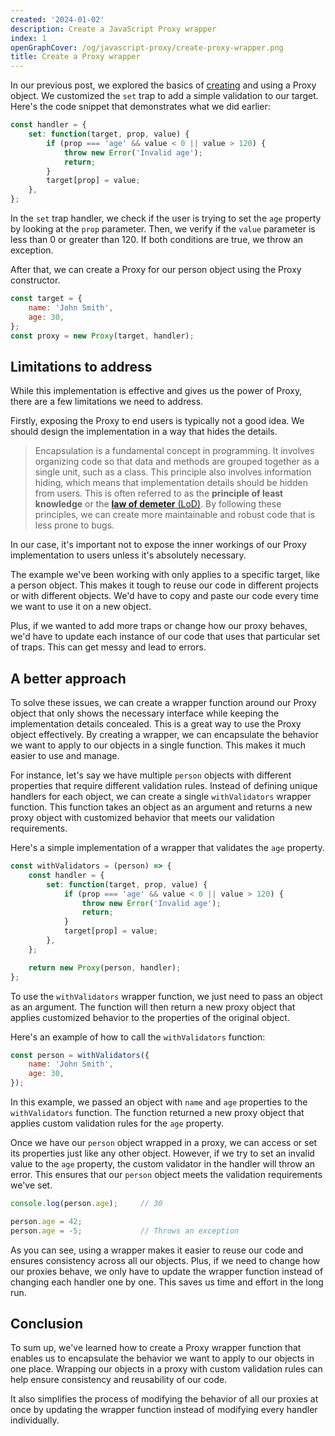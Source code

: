 ```yaml
---
created: '2024-01-02'
description: Create a JavaScript Proxy wrapper
index: 1
openGraphCover: /og/javascript-proxy/create-proxy-wrapper.png
title: Create a Proxy wrapper
---
```


In our previous post, we explored the basics of [creating](https://phuoc.ng/collection/javascript-proxy/an-introduction-to-javascript-proxy/) and using a Proxy object. We customized the `set` trap to add a simple validation to our target. Here's the code snippet that demonstrates what we did earlier:

```js
const handler = {
    set: function(target, prop, value) {
        if (prop === 'age' && value < 0 || value > 120) {
            throw new Error('Invalid age');
            return;
        }
        target[prop] = value;
    },
};
```

In the `set` trap handler, we check if the user is trying to set the `age` property by looking at the `prop` parameter. Then, we verify if the `value` parameter is less than 0 or greater than 120. If both conditions are true, we throw an exception.

After that, we can create a Proxy for our person object using the Proxy constructor.

```js
const target = {
    name: 'John Smith',
    age: 30,
};
const proxy = new Proxy(target, handler);
```

## Limitations to address

While this implementation is effective and gives us the power of Proxy, there are a few limitations we need to address.

Firstly, exposing the Proxy to end users is typically not a good idea. We should design the implementation in a way that hides the details.

> Encapsulation is a fundamental concept in programming. It involves organizing code so that data and methods are grouped together as a single unit, such as a class. This principle also involves information hiding, which means that implementation details should be hidden from users. This is often referred to as the **principle of least knowledge** or the [**law of demeter** (LoD)](https://en.wikipedia.org/wiki/Law_of_Demeter). By following these principles, we can create more maintainable and robust code that is less prone to bugs.

In our case, it's important not to expose the inner workings of our Proxy implementation to users unless it's absolutely necessary.

The example we've been working with only applies to a specific target, like a person object. This makes it tough to reuse our code in different projects or with different objects. We'd have to copy and paste our code every time we want to use it on a new object.

Plus, if we wanted to add more traps or change how our proxy behaves, we'd have to update each instance of our code that uses that particular set of traps. This can get messy and lead to errors.

## A better approach

To solve these issues, we can create a wrapper function around our Proxy object that only shows the necessary interface while keeping the implementation details concealed. This is a great way to use the Proxy object effectively. By creating a wrapper, we can encapsulate the behavior we want to apply to our objects in a single function. This makes it much easier to use and manage.

For instance, let's say we have multiple `person` objects with different properties that require different validation rules. Instead of defining unique handlers for each object, we can create a single `withValidators` wrapper function. This function takes an object as an argument and returns a new proxy object with customized behavior that meets our validation requirements.

Here's a simple implementation of a wrapper that validates the `age` property.

```js
const withValidators = (person) => {
    const handler = {
        set: function(target, prop, value) {
            if (prop === 'age' && value < 0 || value > 120) {
                throw new Error('Invalid age');
                return;
            }
            target[prop] = value;
        },
    };

    return new Proxy(person, handler);
};
```

To use the `withValidators` wrapper function, we just need to pass an object as an argument. The function will then return a new proxy object that applies customized behavior to the properties of the original object.

Here's an example of how to call the `withValidators` function:

```js
const person = withValidators({
    name: 'John Smith',
    age: 30,
});
```

In this example, we passed an object with `name` and `age` properties to the `withValidators` function. The function returned a new proxy object that applies custom validation rules for the `age` property.

Once we have our `person` object wrapped in a proxy, we can access or set its properties just like any other object. However, if we try to set an invalid value to the `age` property, the custom validator in the handler will throw an error. This ensures that our `person` object meets the validation requirements we've set.

```js
console.log(person.age);     // 30

person.age = 42;
person.age = -5;             // Throws an exception
```

As you can see, using a wrapper makes it easier to reuse our code and ensures consistency across all our objects. Plus, if we need to change how our proxies behave, we only have to update the wrapper function instead of changing each handler one by one. This saves us time and effort in the long run.

## Conclusion

To sum up, we've learned how to create a Proxy wrapper function that enables us to encapsulate the behavior we want to apply to our objects in one place. Wrapping our objects in a proxy with custom validation rules can help ensure consistency and reusability of our code.

It also simplifies the process of modifying the behavior of all our proxies at once by updating the wrapper function instead of modifying every handler individually.
